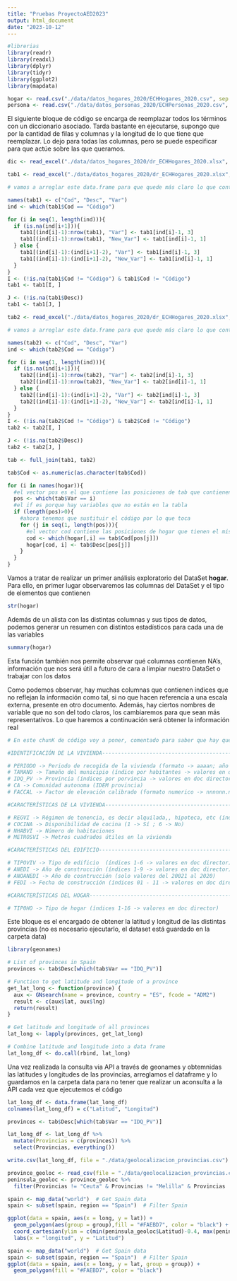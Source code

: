 ```yaml
---
title: "Pruebas ProyectoAED2023"
output: html_document
date: "2023-10-12"
---
```


```r
#librerias
library(readr)
library(readxl)
library(dplyr)
library(tidyr)
library(ggplot2)
library(mapdata)
```

```r
hogar <- read.csv("./data/datos_hogares_2020/ECHHogares_2020.csv", sep = "\t")
persona <- read.csv("./data/datos_personas_2020/ECHPersonas_2020.csv", sep = "\t")
```

El siguiente bloque de código se encarga de reemplazar todos los términos con un diccionario asociado. Tarda bastante en ejecutarse, supongo que por la cantidad de filas y columnas y la longitud de lo que tiene que reemplazar. Lo dejo para todas las columnas, pero se puede especificar para que actúe sobre las que queramos.

```r
dic <- read_excel("./data/datos_hogares_2020/dr_ECHHogares_2020.xlsx", skip = 1, progress = F)

tab1 <- read_excel("./data/datos_hogares_2020/dr_ECHHogares_2020.xlsx", sheet = "Tablas1", col_names = FALSE, skip = 4)

# vamos a arreglar este data.frame para que quede más claro lo que contiene

names(tab1) <- c("Cod", "Desc", "Var")
ind <- which(tab1$Cod == "Código")

for (i in seq(1, length(ind))){
  if (is.na(ind[i+1])){
    tab1[(ind[i]-1):nrow(tab1), "Var"] <- tab1[ind[i]-1, 3]
    tab1[(ind[i]-1):nrow(tab1), "New_Var"] <- tab1[ind[i]-1, 1]
  } else {
    tab1[(ind[i]-1):(ind[i+1]-2), "Var"] <- tab1[ind[i]-1, 3]
    tab1[(ind[i]-1):(ind[i+1]-2), "New_Var"] <- tab1[ind[i]-1, 1]
  }
}
I <- (!is.na(tab1$Cod != "Código") & tab1$Cod != "Código")
tab1 <- tab1[I, ]

J <- (!is.na(tab1$Desc))
tab1 <- tab1[J, ]

tab2 <- read_excel("./data/datos_hogares_2020/dr_ECHHogares_2020.xlsx", sheet = "Tablas2", col_names = FALSE, skip = 4)

# vamos a arreglar este data.frame para que quede más claro lo que contiene

names(tab2) <- c("Cod", "Desc", "Var")
ind <- which(tab2$Cod == "Código")

for (i in seq(1, length(ind))){
  if (is.na(ind[i+1])){
    tab2[(ind[i]-1):nrow(tab2), "Var"] <- tab2[ind[i]-1, 3]
    tab2[(ind[i]-1):nrow(tab2), "New_Var"] <- tab2[ind[i]-1, 1]
  } else {
    tab2[(ind[i]-1):(ind[i+1]-2), "Var"] <- tab2[ind[i]-1, 3]
    tab2[(ind[i]-1):(ind[i+1]-2), "New_Var"] <- tab2[ind[i]-1, 1]
  }
}
I <- (!is.na(tab2$Cod != "Código") & tab2$Cod != "Código")
tab2 <- tab2[I, ]

J <- (!is.na(tab2$Desc))
tab2 <- tab2[J, ]

tab <- full_join(tab1, tab2)

tab$Cod <- as.numeric(as.character(tab$Cod))

for (i in names(hogar)){
  #el vector pos es el que contiene las posiciones de tab que contienen info sobre esa variable
  pos <- which(tab$Var == i)
  #el if es porque hay variables que no están en la tabla
  if (length(pos)>0){
    #ahora tenemos que sustituir el código por lo que toca
    for (j in seq(1, length(pos))){
      #el vector cod contiene las posiciones de hogar que tienen el mismo código para así poder sustituirlos
      cod <- which(hogar[,i] == tab$Cod[pos[j]])
      hogar[cod, i] <- tab$Desc[pos[j]]
    }
  }
}

```

Vamos a tratar de realizar un primer análisis exploratorio del DataSet **hogar**. Para ello, en primer lugar observaremos las columnas del DataSet y el tipo de elementos que contienen

```r
str(hogar)
```
Además de un alista con las distintas columnas y sus tipos de datos, podemos generar un resumen con distintos estadísticos para cada una de las variables

```r
summary(hogar)
```
Esta función también nos permite observar qué columnas contienen NA's, información que nos será útil a futuro de cara a limpiar nuestro DataSet o trabajar con los datos

Como podemos observar, hay muchas columnas que contienen índices que no reflejan la información como tal, si no que hacen referencia a una escala externa, presente en otro documento. Además, hay ciertos nombres de variable que no son del todo claros, los cambiaremos para que sean más representativos. Lo que haremos a continuación será obtener la información real


```r
# En este chunK de código voy a poner, comentado para saber que hay que modificarlo o borrarlo, info relevante acerca de los campos, para no tener que mirarla en el fichero director

#IDENTIFICACIÓN DE LA VIVIENDA-----------------------------------------------------------------------------------------------------------

# PERIODO -> Periodo de recogida de la vivienda (formato -> aaaan; año + n-trimestre)
# TAMANO -> Tamaño del municipio (índice por habitantes -> valores en doc director)
# IDQ_PV -> Provincia (índices por porvincia -> valores en doc director)
# CA -> Comunidad autonoma (IDEM provincia)
# FACCAL -> Factor de elevación calibrado (formato numerico -> nnnnnn.nnnnnn)

#CARACTERÍSTICAS DE LA VIVIENDA----------------------------------------------------------------------------------------------------------

# REGVI -> Régimen de tenencia, es decir alquilada,, hipoteca, etc (índices por tipo -> valores en doc director)
# COCINA -> Disponibilidad de cocina (1 -> Sí ; 6 -> No)
# NHABVI -> Número de habitaciones
# METROSVI -> Metros cuadrados útiles en la vivienda

#CARACTERÍSTICAS DEL EDIFICIO------------------------------------------------------------------------------------------------------------

# TIPOVIV -> Tipo de edificio  (índices 1-6 -> valores en doc director)
# ANEDI -> Año de construcción (índices 1-9 -> valores en doc director)
# ANOANEDI -> Año de cosntrucción (solo valores del 20021 al 2020)
# FEDI -> Fecha de construcción (índices 01 - 11 -> valores en doc director)

#CARACTERÍSTICAS DEL HOGAR---------------------------------------------------------------------------------------------------------------

# TIP0HO -> Tipo de hogar (índices 1-16 -> valores en doc director)


```

Este bloque es el encargado de obtener la latitud y longitud de las distintas provincias (no es necesario ejecutarlo, el dataset está guardado en la carpeta data)

```r
library(geonames)

# List of provinces in Spain
provinces <- tab$Desc[which(tab$Var == "IDQ_PV")]

# Function to get latitude and longitude of a province
get_lat_long <- function(province) {
  aux <- GNsearch(name = province, country = "ES", fcode = "ADM2")
  result <- c(aux$lat, aux$lng)
  return(result)
}

# Get latitude and longitude of all provinces
lat_long <- lapply(provinces, get_lat_long)

# Combine latitude and longitude into a data frame
lat_long_df <- do.call(rbind, lat_long)
```

Una vez realizada la consulta via API a través de geonames y obtemnidas las latitudes y longitudes de las provincias, arreglamos el dataframe y lo guardamos en la carpeta data para no tener que realizar un aconsulta a la API cada vez que ejecutemos el código

```r
lat_long_df <- data.frame(lat_long_df)
colnames(lat_long_df) = c("Latitud", "Longitud")

provinces <- tab$Desc[which(tab$Var == "IDQ_PV")]

lat_long_df <- lat_long_df %>%
  mutate(Provincias = c(provinces)) %>%
  select(Provincias, everything())

write.csv(lat_long_df, file = "./data/geolocalizacion_provincias.csv")
```

```r
province_geoloc <- read_csv(file = "./data/geolocalizacion_provincias.csv", show_col_types = F)
peninsula_geoloc <- province_geoloc %>%
  filter(Provincias != "Ceuta" & Provincias != "Melilla" & Provincias != "Santa Cruz de Tenerife" & Provincias != "Palmas, Las")

spain <- map_data("world")  # Get Spain data
spain <- subset(spain, region == "Spain")  # Filter Spain

ggplot(data = spain, aes(x = long, y = lat)) +
  geom_polygon(aes(group = group),fill = "#FAEBD7", color = "black") +
  coord_cartesian(ylim = c(min(peninsula_geoloc$Latitud)-0.4, max(peninsula_geoloc$Latitud))+0.2, xlim = c(min(peninsula_geoloc$Longitud)-0.4, max(peninsula_geoloc$Longitud)+0.3)) +
  labs(x = "longitud", y = "Latitud")
```

```r
spain <- map_data("world")  # Get Spain data
spain <- subset(spain, region == "Spain")  # Filter Spain
ggplot(data = spain, aes(x = long, y = lat, group = group)) +
  geom_polygon(fill = "#FAEBD7", color = "black")
```






